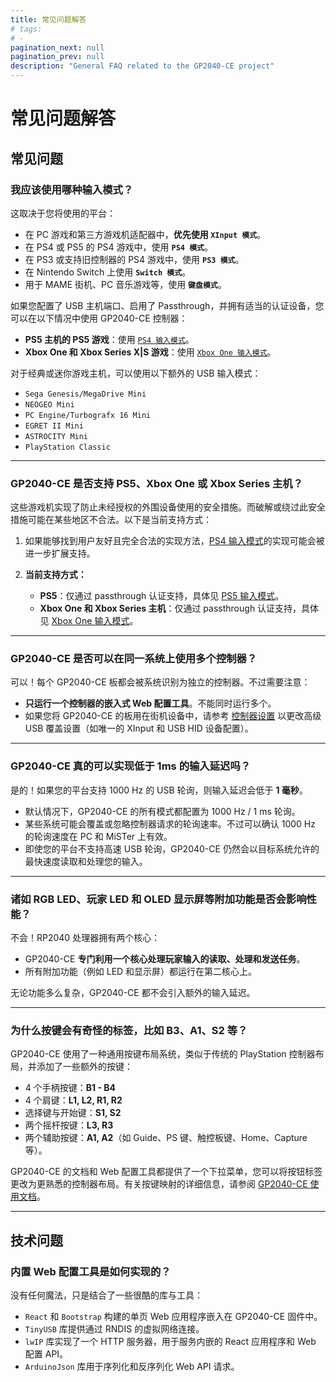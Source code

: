 ```yaml
---
title: 常见问题解答
# tags:
# -
pagination_next: null
pagination_prev: null
description: "General FAQ related to the GP2040-CE project"
---
```


# 常见问题解答

## 常见问题

### **我应该使用哪种输入模式？**

这取决于您将使用的平台：

- 在 PC 游戏和第三方游戏机适配器中，**优先使用 `XInput 模式`**。
- 在 PS4 或 PS5 的 PS4 游戏中，使用 **`PS4 模式`**。
- 在 PS3 或支持旧控制器的 PS4 游戏中，使用 **`PS3 模式`**。
- 在 Nintendo Switch 上使用 **`Switch 模式`**。
- 用于 MAME 街机、PC 音乐游戏等，使用 **`键盘模式`**。

如果您配置了 USB 主机端口、启用了 Passthrough，并拥有适当的认证设备，您可以在以下情况中使用 GP2040-CE 控制器：

- **PS5 主机的 PS5 游戏**：使用 [`PS4 输入模式`](../web-configurator/menu-pages/01-settings.mdx#additional-ps4-settings)。
- **Xbox One 和 Xbox Series X|S 游戏**：使用 [`Xbox One 输入模式`](../web-configurator/menu-pages/01-settings.mdx#additional-xbox-one-settings)。

对于经典或迷你游戏主机，可以使用以下额外的 USB 输入模式：

- `Sega Genesis/MegaDrive Mini`
- `NEOGEO Mini`
- `PC Engine/Turbografx 16 Mini`
- `EGRET II Mini`
- `ASTROCITY Mini`
- `PlayStation Classic`

---

### **GP2040-CE 是否支持 PS5、Xbox One 或 Xbox Series 主机？**

这些游戏机实现了防止未经授权的外围设备使用的安全措施。而破解或绕过此安全措施可能在某些地区不合法。以下是当前支持方式：

1. 如果能够找到用户友好且完全合法的实现方法，[PS4 输入模式](../web-configurator/menu-pages/01-settings.mdx#additional-ps4-settings)的实现可能会被进一步扩展支持。

2. **当前支持方式：**
   - **PS5**：仅通过 passthrough 认证支持，具体见 [PS5 输入模式](../web-configurator/menu-pages/01-settings.mdx#additional-ps5-settings)。
   - **Xbox One 和 Xbox Series 主机**：仅通过 passthrough 认证支持，具体见 [Xbox One 输入模式](../web-configurator/menu-pages/01-settings.mdx#additional-xbox-one-settings)。

---

### **GP2040-CE 是否可以在同一系统上使用多个控制器？**

可以！每个 GP2040-CE 板都会被系统识别为独立的控制器。不过需要注意：

- **只运行一个控制器的嵌入式 Web 配置工具**。不能同时运行多个。
- 如果您将 GP2040-CE 的板用在街机设备中，请参考 [控制器设置](../web-configurator/menu-pages/01-settings.mdx) 以更改高级 USB 覆盖设置（如唯一的 XInput 和 USB HID 设备配置）。

---

### **GP2040-CE 真的可以实现低于 1ms 的输入延迟吗？**

是的！如果您的平台支持 1000 Hz 的 USB 轮询，则输入延迟会低于 **1 毫秒**。

- 默认情况下，GP2040-CE 的所有模式都配置为 1000 Hz / 1 ms 轮询。
- 某些系统可能会覆盖或忽略控制器请求的轮询速率。不过可以确认 1000 Hz 的轮询速度在 PC 和 MiSTer 上有效。
- 即使您的平台不支持高速 USB 轮询，GP2040-CE 仍然会以目标系统允许的最快速度读取和处理您的输入。

---

### **诸如 RGB LED、玩家 LED 和 OLED 显示屏等附加功能是否会影响性能？**

不会！RP2040 处理器拥有两个核心：

- GP2040-CE **专门利用一个核心处理玩家输入的读取、处理和发送任务**。
- 所有附加功能（例如 LED 和显示屏）都运行在第二核心上。

无论功能多么复杂，GP2040-CE 都不会引入额外的输入延迟。

---

### **为什么按键会有奇怪的标签，比如 B3、A1、S2 等？**

GP2040-CE 使用了一种通用按键布局系统，类似于传统的 PlayStation 控制器布局，并添加了一些额外的按键：

- 4 个手柄按键：**B1 - B4**
- 4 个肩键：**L1, L2, R1, R2**
- 选择键与开始键：**S1, S2**
- 两个摇杆按键：**L3, R3**
- 两个辅助按键：**A1, A2**（如 Guide、PS 键、触控板键、Home、Capture 等）。

GP2040-CE 的文档和 Web 配置工具都提供了一个下拉菜单，您可以将按钮标签更改为更熟悉的控制器布局。有关按键映射的详细信息，请参阅 [GP2040-CE 使用文档](../usage.mdx#buttons)。

---

## 技术问题

### **内置 Web 配置工具是如何实现的？**

没有任何魔法，只是结合了一些很酷的库与工具：

- `React` 和 `Bootstrap` 构建的单页 Web 应用程序嵌入在 GP2040-CE 固件中。
- `TinyUSB` 库提供通过 RNDIS 的虚拟网络连接。
- `lwIP` 库实现了一个 HTTP 服务器，用于服务内嵌的 React 应用程序和 Web 配置 API。
- `ArduinoJson` 库用于序列化和反序列化 Web API 请求。
